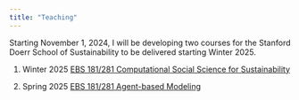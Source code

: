 ```yaml
---
title: "Teaching"
---
```


Starting November 1, 2024, I will be developing two courses for the Stanford Doerr School of Sustainability to be delivered starting Winter 2025.

1. Winter 2025 [EBS 181/281 Computational Social Science for Sustainability](teaching/CSS4S)

2. Spring 2025 [EBS 181/281 Agent-based Modeling](teaching/EBS_X82)
